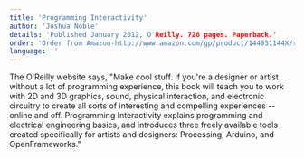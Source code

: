 ```yaml
---
title: 'Programming Interactivity'
author: 'Joshua Noble'
details: 'Published January 2012, O'Reilly. 728 pages. Paperback.'
order: 'Order from Amazon-http://www.amazon.com/gp/product/144931144X/ref=as_li_ss_tl?ie=UTF8&camp=1789&creative=390957&creativeASIN=144931144X&linkCode=as2&tag=processing09-20'
language: ''
---
```


The O'Reilly website says, "Make cool stuff. If you're a designer or artist without a lot of programming experience, this book will teach you to work with 2D and 3D graphics, sound, physical interaction, and electronic circuitry to create all sorts of interesting and compelling experiences -- online and off. Programming Interactivity explains programming and electrical engineering basics, and introduces three freely available tools created specifically for artists and designers: Processing, Arduino, and OpenFrameworks."